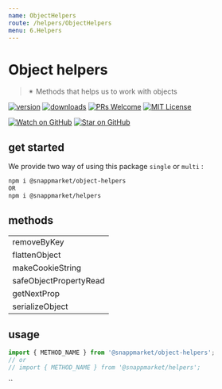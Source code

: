 ```yaml
---
name: ObjectHelpers
route: /helpers/ObjectHelpers
menu: 6.Helpers
---
```


# Object helpers
> ✴ Methods that helps us to work with objects

[![version](https://img.shields.io/npm/v/@snappmarket/object-helpers.svg?style=flat-square)](https://www.npmjs.com/package/@snappmarket/object-helpers)
[![downloads](https://img.shields.io/npm/dm/@snappmarket/object-helpers.svg?style=flat-square)](http://www.npmtrends.com/@snappmarket/object-helpers)
[![PRs Welcome](https://img.shields.io/badge/PRs-welcome-brightgreen.svg?style=flat-square)](http://makeapullrequest.com)
[![MIT License](https://img.shields.io/npm/l/@snappmarket/object-helpers.svg?style=flat-square)](https://github.com/snappmarket/frontend-toolbox/tree/master/packages/useDidUpdateEffect/blob/master/LICENSE.md)

[![Watch on GitHub](https://img.shields.io/github/watchers/snappmarket/frontend-toolbox.svg?style=social)](https://github.com/snappmarket/frontend-toolbox/watchers)
[![Star on GitHub](https://img.shields.io/github/stars/snappmarket/frontend-toolbox.svg?style=social)](https://github.com/snappmarket/frontend-toolbox/stargazers)

## get started
We provide two way of using this package `single` or `multi` :
```bash
npm i @snappmarket/object-helpers
OR
npm i @snappmarket/helpers
```

## methods
|        |
| ------ |
| removeByKey                                                 |
| flattenObject                                                 |
| makeCookieString                                                 |
| safeObjectPropertyRead                                                 |
| getNextProp                                                 |
| serializeObject                                                 |

## usage
```javascript
import { METHOD_NAME } from '@snappmarket/object-helpers';
// or
// import { METHOD_NAME } from '@snappmarket/helpers';
```
``
